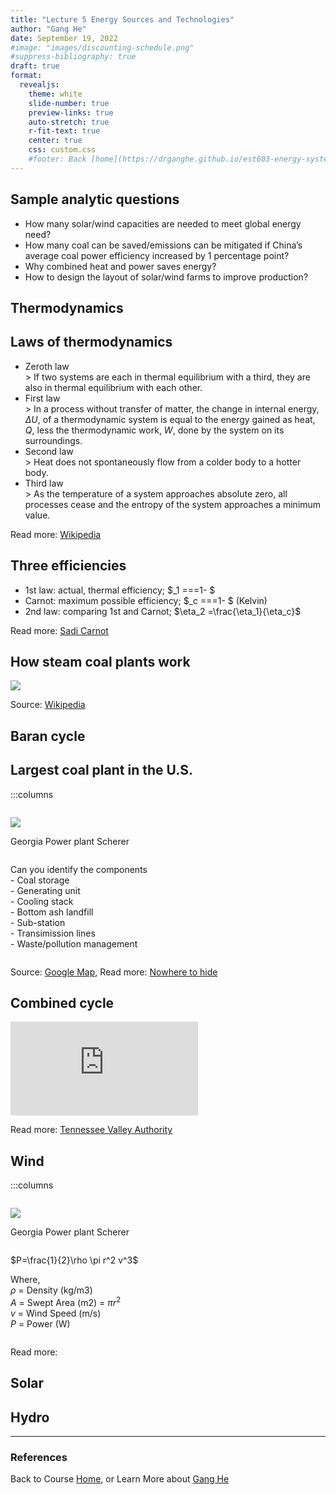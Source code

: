 ```yaml
---
title: "Lecture 5 Energy Sources and Technologies"
author: "Gang He"
date: September 19, 2022
#image: "images/discounting-schedule.png"
#suppress-bibliography: true
draft: true
format:
  revealjs:
    theme: white
    slide-number: true
    preview-links: true
    auto-stretch: true
    r-fit-text: true
    center: true
    css: custom.css
    #footer: Back [home](https://drganghe.github.io/est603-energy-systems-analysis-2022-fall/)
---
```


## Sample analytic questions

- How many solar/wind capacities are needed to meet global energy need?  
- How many coal can be saved/emissions can be mitigated if China's average coal power efficiency increased by 1 percentage point?    
- Why combined heat and power saves energy?  
- How to design the layout of solar/wind farms to improve production?    

## Thermodynamics 



## Laws of thermodynamics {.smaller}

- Zeroth law  
> If two systems are each in thermal equilibrium with a third, they are also in thermal equilibrium with each other.  
- First law  
> In a process without transfer of matter, the change in internal energy, $\Delta U$, of a thermodynamic system is equal to the energy gained as heat, $Q$, less the thermodynamic work, $W$, done by the system on its surroundings.
- Second law   
> Heat does not spontaneously flow from a colder body to a hotter body.  
- Third law  
> As the temperature of a system approaches absolute zero, all processes cease and the entropy of the system approaches a minimum value.  

::: footer
Read more: [Wikipedia](https://en.wikipedia.org/wiki/Laws_of_thermodynamics)
:::

## Three efficiencies 
- 1st law: actual, thermal efficiency; $\eta_1 =\frac{W_{net}}{Q_{in}}=\frac{Q_{high}-Q_{low}}{Q_{high}}=1-\frac{Q_{low}}{Q_{high}} $
- Carnot: maximum possible efficiency; $\eta_c =\frac{W_{net}}{Q_{high}}=\frac{T_{high}-T_{low}}{T_{high}}=1-\frac{T_{low}}{T_{high}} $ (Kelvin)  
- 2nd law: comparing 1st and Carnot; $\eta_2 =\frac{\eta_1}{\eta_c}$  

::: footer
Read more: [Sadi Carnot](https://en.wikipedia.org/wiki/Nicolas_L%C3%A9onard_Sadi_Carnot)
:::

## How steam coal plants work

![](images/coal_fired_power_plant_diagram.png)

::: footer
Source: [Wikipedia](https://en.wikipedia.org/wiki/Fossil_fuel_power_station)
:::


## Baran cycle  


## Largest coal plant in the U.S.

:::columns

::: {.column width="50%"}

![](images/georgia_power_plant_scherer.png)

Georgia Power plant Scherer

:::

::: {.column width="50%"}
Can you identify the components  
- Coal storage  
- Generating unit  
- Cooling stack  
- Bottom ash landfill   
- Sub-station  
- Transimission lines  
- Waste/pollution management  

:::

::: footer
Source: [Google Map](https://goo.gl/maps/b6mCqsm6G9bhTc5b6), Read more: [Nowhere to hide](https://carbontracker.org/reports/nowhere-to-hide/)
:::


## Combined cycle

<iframe src='https://players.brightcove.net/605538292001/default_default/index.html?videoId=610140476001' allowfullscreen frameborder=0></iframe>

::: footer
Read more: [Tennessee Valley Authority](https://www.tva.com/energy/our-power-system/natural-gas/how-a-combined-cycle-power-plant-works)
:::

## Wind 

:::columns

::: {.column width="50%"}

![](images/georgia_power_plant_scherer.png)

Georgia Power plant Scherer

:::

::: {.column width="50%"}
$P=\frac{1}{2}\rho \pi r^2 v^3$

Where,  
$\rho$ = Density  (kg/m3)  
$A$ = Swept Area  (m2)  = $\pi r^2$  
$v$ = Wind Speed  (m/s)  
$P$ = Power (W)  

:::

::: footer
Read more: 
:::

## Solar 


## Hydro 


---
### References

::: {#refs}
:::

::: footer
Back to Course [Home](https://drganghe.github.io/est603-energy-systems-analysis-2022-fall/), or Learn More about [Gang He](https://drganghe.github.io)
:::